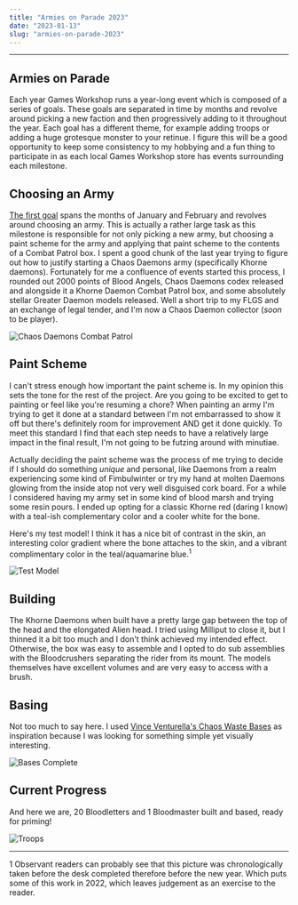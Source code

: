 ```yaml
---
title: "Armies on Parade 2023"
date: "2023-01-13"
slug: "armies-on-parade-2023"
---
```

---
## Armies on Parade

Each year Games Workshop runs a year-long event which is composed of a series of goals. These goals are separated in time by months and revolve around picking a new faction and then progressively adding to it throughout the year. Each goal has a different theme, for example adding troops or adding a huge grotesque monster to your retinue. I figure this will be a good opportunity to keep some consistency to my hobbying and a fun thing to participate in as each local Games Workshop store has events surrounding each milestone.

## Choosing an Army

[The first goal](https://www.warhammer-community.com/2022/01/03/armies-on-parade-2022-begins-with-new-year-new-army/) spans the months of January and February and revolves around choosing an army. This is actually a rather large task as this milestone is responsible for not only picking a new army, but choosing a paint scheme for the army and applying that paint scheme to the contents of a Combat Patrol box. I spent a good chunk of the last year trying to figure out how to justify starting a Chaos Daemons army (specifically Khorne daemons). Fortunately for me a confluence of events started this process, I rounded out 2000 points of Blood Angels, Chaos Daemons codex released and alongside it a Khorne Daemon Combat Patrol box, and some absolutely stellar Greater Daemon models released. Well a short trip to my FLGS and an exchange of legal tender, and I'm now a Chaos Daemon collector (_soon_ to be player).

![Chaos Daemons Combat Patrol](./chaos_daemons_combat_patrol.jpg)
<br/>

## Paint Scheme

I can't stress enough how important the paint scheme is. In my opinion this sets the tone for the rest of the project. Are you going to be excited to get to painting or feel like you're resuming a chore? When painting an army I'm trying to get it done at a standard between I'm not embarrassed to show it off but there's definitely room for improvement AND get it done quickly. To meet this standard I find that each step needs to have a relatively large impact in the final result, I'm not going to be futzing around with minutiae.

Actually deciding the paint scheme was the process of me trying to decide if I should do something _unique_ and personal, like Daemons from a realm experiencing some kind of Fimbulwinter or try my hand at molten Daemons glowing from the inside atop not very well disguised cork board. For a while I considered having my army set in some kind of blood marsh and trying some resin pours. I ended up opting for a classic Khorne red (daring I know) with a teal-ish complementary color and a cooler white for the bone.

Here's my test model! I think it has a nice bit of contrast in the skin, an interesting color gradient where the bone attaches to the skin, and a vibrant complimentary color in the teal/aquamarine blue.<sup>1</sup>

![Test Model](./test_model.jpg)
<br/>

## Building

The Khorne Daemons when built have a pretty large gap between the top of the head and the elongated Alien head. I tried using Milliput to close it, but I thinned it a bit too much and I don't think achieved my intended effect. Otherwise, the box was easy to assemble and I opted to do sub assemblies with the Bloodcrushers separating the rider from its mount. The models themselves have excellent volumes and are very easy to access with a brush.

## Basing

Not too much to say here. I used [Vince Venturella\'s Chaos Waste Bases](https://www.youtube.com/watch?v=PD8_tQVq9-w&ab_channel=VinceVenturella) as inspiration because I was looking for something simple yet visually interesting.

![Bases Complete](./bases_complete.jpg)
<br/>

## Current Progress

And here we are, 20 Bloodletters and 1 Bloodmaster built and based, ready for priming!

![Troops](./troops.jpg)
<br/>

---

<footer style={{ fontSize: '80%' }}>
  1 Observant readers can probably see that this picture was chronologically taken before the desk completed therefore before the new year. Which puts some of this work in 2022, which leaves judgement as an exercise to the reader.
</footer>